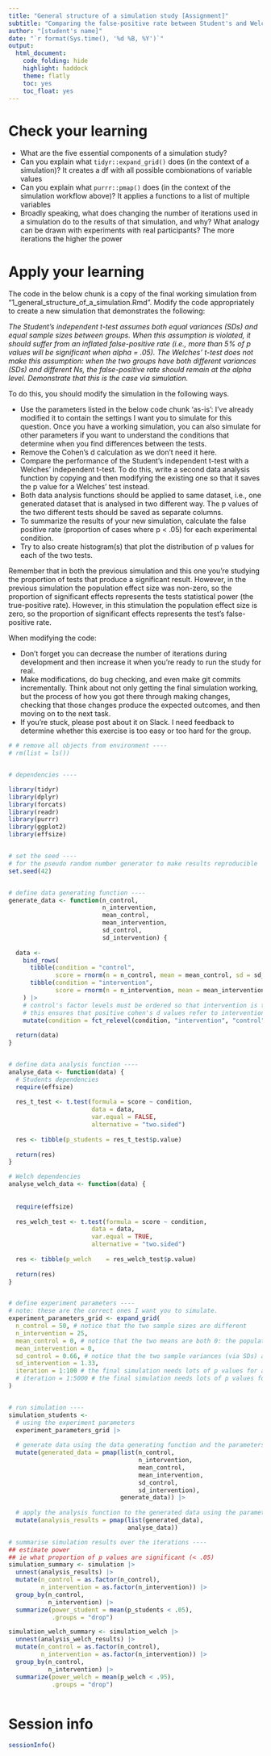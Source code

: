 ```yaml
---
title: "General structure of a simulation study [Assignment]"
subtitle: "Comparing the false-positive rate between Student's and Welches' independent t-tests"
author: "[student's name]"
date: "`r format(Sys.time(), '%d %B, %Y')`"
output:
  html_document:
    code_folding: hide
    highlight: haddock
    theme: flatly
    toc: yes
    toc_float: yes
---
```


# Check your learning

- What are the five essential components of a simulation study?
- Can you explain what `tidyr::expand_grid()` does (in the context of a simulation)?
It creates a df with all possible combionations of variable values
- Can you explain what `purrr::pmap()` does (in the context of the simulation workflow above)?
It applies a functions to a list of multiple variables
- Broadly speaking, what does changing the number of iterations used in a simulation do to the results of that simulation, and why? What analogy can be drawn with experiments with real participants?
The more iterations the higher the power

# Apply your learning

The code in the below chunk is a copy of the final working simulation from "1_general_structure_of_a_simulation.Rmd". Modify the code appropriately to create a new simulation that demonstrates the following: 

*The Student's independent t-test assumes both equal variances (SDs) and equal sample sizes between groups. When this assumption is violated, it should suffer from an inflated false-positive rate (i.e., more than 5% of p values will be significant when alpha = .05). The Welches' t-test does not make this assumption: when the two groups have both different variances (SDs) and different Ns, the false-positive rate should remain at the alpha level. Demonstrate that this is the case via simulation.*

To do this, you should modify the simulation in the following ways. 

- Use the parameters listed in the below code chunk 'as-is': I've already modified it to contain the settings I want you to simulate for this question. Once you have a working simulation, you can also simulate for other parameters if you want to understand the conditions that determine when you find differences between the tests.
- Remove the Cohen's d calculation as we don't need it here.
- Compare the performance of the Student's independent t-test with a Welches' independent t-test. To do this, write a second data analysis function by copying and then modifying the existing one so that it saves the p value for a Welches' test instead.
- Both data analysis functions should be applied to same dataset, i.e., one generated dataset that is analysed in two different way. The p values of the two different tests should be saved as separate columns.
- To summarize the results of your new simulation, calculate the false positive rate (proportion of cases where p < .05) for each experimental condition.
- Try to also create histogram(s) that plot the distribution of p values for each of the two tests.

Remember that in both the previous simulation and this one you're studying the proportion of tests that produce a significant result. However, in the previous simulation the population effect size was non-zero, so the proportion of significant effects represents the tests statistical power (the true-positive rate). However, in this stimulation the population effect size is zero, so the proportion of significant effects represents the test's false-positive rate.

When modifying the code:

- Don't forget you can decrease the number of iterations during development and then increase it when you're ready to run the study for real. 
- Make modifications, do bug checking, and even make git commits incrementally. Think about not only getting the final simulation working, but the process of how you got there through making changes, checking that those changes produce the expected outcomes, and then moving on to the next task.
- If you're stuck, please post about it on Slack. I need feedback to determine whether this exercise is too easy or too hard for the group.

```r

# # remove all objects from environment ----
# rm(list = ls())


# dependencies ----

library(tidyr)
library(dplyr)
library(forcats)
library(readr)
library(purrr) 
library(ggplot2)
library(effsize)


# set the seed ----
# for the pseudo random number generator to make results reproducible
set.seed(42)


# define data generating function ----
generate_data <- function(n_control,
                          n_intervention,
                          mean_control,
                          mean_intervention,
                          sd_control,
                          sd_intervention) {
  
  data <- 
    bind_rows(
      tibble(condition = "control",
             score = rnorm(n = n_control, mean = mean_control, sd = sd_control)),
      tibble(condition = "intervention",
             score = rnorm(n = n_intervention, mean = mean_intervention, sd = sd_intervention))
    ) |>
    # control's factor levels must be ordered so that intervention is the first level and control is the second
    # this ensures that positive cohen's d values refer to intervention > control and not the other way around.
    mutate(condition = fct_relevel(condition, "intervention", "control"))
  
  return(data)
}


# define data analysis function ----
analyse_data <- function(data) {
  # Students dependencies
  require(effsize)
  
  res_t_test <- t.test(formula = score ~ condition, 
                       data = data,
                       var.equal = FALSE,
                       alternative = "two.sided")
  
  res <- tibble(p_students = res_t_test$p.value)
  
  return(res)
}

# Welch dependencies
analyse_welch_data <- function(data) {
  
  
  require(effsize)
  
  res_welch_test <- t.test(formula = score ~ condition, 
                       data = data,
                       var.equal = TRUE,
                       alternative = "two.sided")
  
  res <- tibble(p_welch    = res_welch_test$p.value)
  
  return(res)
}


# define experiment parameters ----
# note: these are the correct ones I want you to simulate. 
experiment_parameters_grid <- expand_grid(
  n_control = 50, # notice that the two sample sizes are different
  n_intervention = 25,
  mean_control = 0, # notice that the two means are both 0: the population difference in means is null.
  mean_intervention = 0,
  sd_control = 0.66, # notice that the two sample variances (via SDs) are different
  sd_intervention = 1.33,
  iteration = 1:100 # the final simulation needs lots of p values for a good plot
  # iteration = 1:5000 # the final simulation needs lots of p values for a good plot
)


# run simulation ----
simulation_students <- 
  # using the experiment parameters
  experiment_parameters_grid |>
  
  # generate data using the data generating function and the parameters relevant to data generation
  mutate(generated_data = pmap(list(n_control,
                                    n_intervention,
                                    mean_control,
                                    mean_intervention,
                                    sd_control,
                                    sd_intervention),
                               generate_data)) |>
  
  # apply the analysis function to the generated data using the parameters relevant to analysis
  mutate(analysis_results = pmap(list(generated_data),
                                 analyse_data))

# summarise simulation results over the iterations ----
## estimate power  
## ie what proportion of p values are significant (< .05)
simulation_summary <- simulation |>
  unnest(analysis_results) |>
  mutate(n_control = as.factor(n_control),
         n_intervention = as.factor(n_intervention)) |>
  group_by(n_control,
           n_intervention) |>
  summarize(power_student = mean(p_students < .05),
            .groups = "drop")

simulation_welch_summary <- simulation_welch |>
  unnest(analysis_welch_results) |>
  mutate(n_control = as.factor(n_control),
         n_intervention = as.factor(n_intervention)) |>
  group_by(n_control,
           n_intervention) |>
  summarize(power_welch = mean(p_welch < .95),
            .groups = "drop")



```

# Session info

```r

sessionInfo()

```


